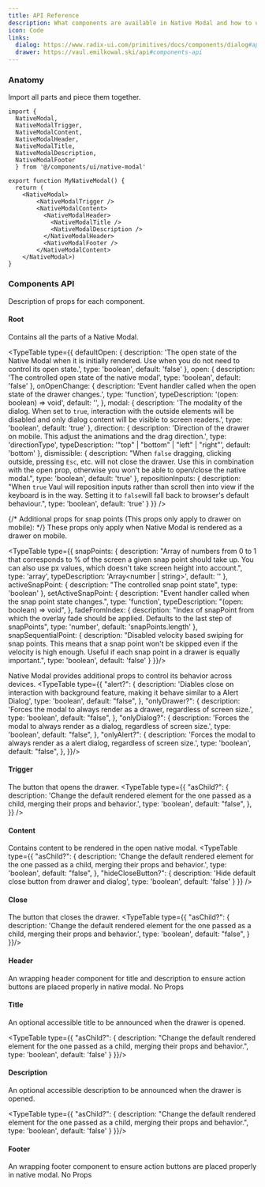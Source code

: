 ```yaml
---
title: API Reference
description: What components are available in Native Modal and how to use them.
icon: Code
links: 
  dialog: https://www.radix-ui.com/primitives/docs/components/dialog#api-reference
  drawer: https://vaul.emilkowal.ski/api#components-api
---
```


### Anatomy
Import all parts and piece them together.

```tsx 
import {
  NativeModal, 
  NativeModalTrigger, 
  NativeModalContent, 
  NativeModalHeader, 
  NativeModalTitle, 
  NativeModalDescription, 
  NativeModalFooter
  } from '@/components/ui/native-modal'
```

```tsx
export function MyNativeModal() {
  return (
    <NativeModal>
        <NativeModalTrigger />
        <NativeModalContent>
          <NativeModalHeader>
            <NativeModalTitle />
            <NativeModalDescription />
          </NativeModalHeader>
          <NativeModalFooter />
        </NativeModalContent>
    </NativeModal>)
}
```

### Components API
Description of props for each component.

#### Root
Contains all the parts of a Native Modal.

<TypeTable
  type={{
    defaultOpen: {
      description: 'The open state of the Native Modal when it is initially rendered. Use when you do not need to control its open state.',
      type: 'boolean',
      default: 'false'
    },
    open: {
      description: 'The controlled open state of the native modal',
      type: 'boolean',
      default: 'false'
    },
    onOpenChange: {
      description: 'Event handler called when the open state of the drawer changes.',
      type: 'function',
      typeDescription: '(open: boolean) => void',
      default: '',
    },
    modal: {
      description: 'The modality of the dialog. When set to `true`, interaction with the outside elements will be disabled and only dialog content will be visible to screen readers.',
      type: 'boolean',
      default: 'true'
    },
    direction: {
      description: 'Direction of the drawer on mobile. This adjust the animations and the drag direction.',
      type: 'directionType',
      typeDescription: '"top" | "bottom" | "left" | "right"',
      default: 'bottom'
    },
    dismissible: {
      description: "When `false` dragging, clicking outside, pressing `Esc`, etc. will not close the drawer. Use this in combination with the open prop, otherwise you won't be able to open/close the native modal.",
      type: 'boolean',
      default: 'true'
    },
    repositionInputs: {
      description: "When `true` Vaul will reposition inputs rather than scroll then into view if the keyboard is in the way. Setting it to `false`will fall back to browser's default behaviour.",
      type: 'boolean',
      default: 'true'
    }
  }}
/>

{/* Additional props for snap points (This props only apply to drawer on mobile): */}
These props only apply when Native Modal is rendered as a drawer on mobile.

<TypeTable type={{
  snapPoints: {
    description: "Array of numbers from 0 to 1 that corresponds to % of the screen a given snap point should take up. You can also use px values, which doesn't take screen height into account.",
    type: 'array',
    typeDescription: 'Array<number | string>',
    default: ''
  },
  activeSnapPoint: {
    description: "The controlled snap point state",
    type: 'boolean'
  },
  setActiveSnapPoint: {
    description: "Event handler called when the snap point state changes.",
    type: 'function',
    typeDescription: "(open: boolean) => void",
  },
  fadeFromIndex: {
    description: "Index of snapPoint from which the overlay fade should be applied. Defaults to the last step of snapPoints",
    type: 'number',
    default: 'snapPoints.length'
  },
  snapSequentialPoint: {
    description: "Disabled velocity based swiping for snap points. This means that a snap point won't be skipped even if the velocity is high enough. Useful if each snap point in a drawer is equally important.",
    type: 'boolean',
    default: 'false'
  }
}}/>

Native Modal provides additional props to control its behavior across devices. 
<TypeTable type={{
    "alert?": {
      description:
        'Diables close on interaction with background feature, making it behave similar to a Alert Dialog',
      type: 'boolean',
      default: "false",
    },
   "onlyDrawer?": {
      description:
        'Forces the modal to always render as a drawer, regardless of screen size.',
      type: 'boolean',
      default: "false",
    },
    "onlyDialog?": {
      description:
        'Forces the modal to always render as a dialog, regardless of screen size.',
      type: 'boolean',
      default: "false",
    },
    "onlyAlert?": {
      description:
        'Forces the modal to always render as a alert dialog, regardless of screen size.',
      type: 'boolean',
      default: "false",
    },
 }}/>


#### Trigger
The button that opens the drawer.
<TypeTable
  type={{
    "asChild?": {
      description:
        'Change the default rendered element for the one passed as a child, merging their props and behavior.',
      type: 'boolean',
      default: "false",
    },
  }}
/>

#### Content
Contains content to be rendered in the open native modal.
<TypeTable type={{
  "asChild?": {
    description: 'Change the default rendered element for the one passed as a child, merging their props and behavior.',
    type: 'boolean',
    default: "false",
  },
  "hideCloseButton?": {
    description: 'Hide default close button from drawer and dialog',
    type: 'boolean',
    default: 'false'
  }
}} />

#### Close
The button that closes the drawer.
<TypeTable type={{
  "asChild?": {
     description: 'Change the default rendered element for the one passed as a child, merging their props and behavior.',
    type: 'boolean',
    default: "false",
  }
}}/>

#### Header
An wrapping header component for title and description to ensure action buttons are placed properly in native modal. No Props

#### Title
An optional accessible title to be announced when the drawer is opened.

<TypeTable type={{
  "asChild?": {
    description: "Change the default rendered element for the one passed as a child, merging their props and behavior.",
    type: 'boolean',
    default: 'false'
  } 
}}/>

#### Description
An optional accessible description to be announced when the drawer is opened.

<TypeTable type={{
  "asChild?": {
    description: "Change the default rendered element for the one passed as a child, merging their props and behavior.",
    type: 'boolean',
    default: 'false'
  }
}}/>

#### Footer
An wrapping footer component to ensure action buttons are placed properly in native modal. No Props